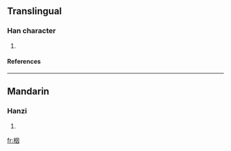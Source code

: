 ==Translingual==
===Han character===
{{Han char|rn=75|rad=木|as=06|sn=10|four=|canj=木田大 (DWK)}}
# {{defn|Han|sort=木06}}
====References====
{{Han ref|kx=0524.020|dkj=14741|hdz=21199.030|uh=6836|ud=26678}}

----
==Mandarin==
===Hanzi===
{{cmn-hanzi|pin=[[y]] (yin)|wg=i<sup>n</sup>}}
# {{defn|Mandarin}}

[[fr:栶]]